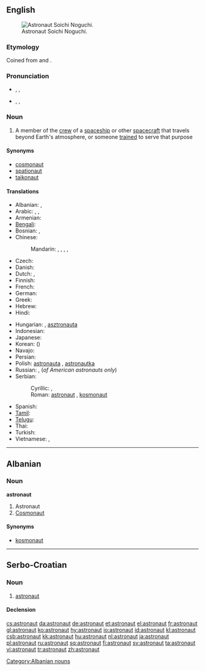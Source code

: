 {{also|Astronaut}}
==English==
{{wikipedia}}
[[Image:Soichi 20Noguchi em 20alta.jpg|thumb|right|Astronaut Soichi Noguchi.]]

===Etymology===
Coined from {{etyl|grc}} {{term|ἄστρον|sc=polytonic|tr=ástron||star|lang=grc}} and {{term|ναύτης|sc=polytonic|tr=naútēs||sailor|lang=grc}}.

===Pronunciation===
* {{a|Canada}} {{enPR|ăs'trənôt"}}, {{IPA|/ˈæstrəˌnɑt/}}, {{SAMPA|/"{str@%nAt/}}
*: {{audio|en-ca-astronaut.ogg|Audio (CA)}}
* {{a|UK}}  {{enPR|ăs'trənôt"}}, {{IPA|/ˈæs.tɹəˌnɔː(ɹ)t/}}, {{SAMPA|/"{s.tr@%nO:(r)t/}}

===Noun===
{{en-noun}}

# A member of the [[crew]] of a [[spaceship]] or other [[spacecraft]] that travels beyond Earth's atmosphere, or someone [[trained]] to serve that purpose

====Synonyms====
* [[cosmonaut]]
* [[spationaut]]
* [[taikonaut]]

====Translations====
{{trans-top|member of the crew of a spaceship or other spacecraft, or someone trained for that purpose}}
* Albanian: {{t+|sq|astronaut|xs=Albanian}}, {{t-|sq|kosmonaut|xs=Albanian}}
* Arabic: {{t|ar|رجل فضاء|m|tr=rájul faDaaʼ|sc=Arab}},  {{t|ar|رائد فضاء|m|tr=raaʼib faDaaʼ|sc=Arab}},  {{t|ar|ملاح فضائي|m|tr=mallaaH faDaaʼiy|sc=Arab}}
* Armenian: {{t-|hy|աստղագնաց|tr=astġagnac'}}
* [[Bengali]]: {{t|bn|নভোচারী|sc=Beng}}
* Bosnian: {{t-|bs|astronaut|m}}, {{t-|bs|kosmonaut|m}}
* Chinese:
*: Mandarin: {{t|zh|太空人|tr=tàikōngrén|sc=Hani}},  {{t|zh|宇航員|sc=Hani}},  {{t|zh|宇航员|tr=yǔhángyuán|sc=Hani}},  {{t|zh|航天員|sc=Hani}},  {{t|zh|航天员|tr=hángtiānyuán|sc=Hani}}
* Czech: {{t+|cs|kosmonaut|m}}
* Danish: {{t+|da|astronaut}}
* Dutch: {{t+|nl|ruimtevaarder|m}}, {{t+|nl|astronaut|m}}
* Finnish: {{t+|fi|astronautti}}
* French: {{t+|fr|astronaute|m}}
* German: {{t+|de|Astronaut|m}}
* Greek: {{t|el|αστροναύτης|m|tr=astronáftis|sc=Grek}}
* Hebrew: {{t|he|טייס חלל|sc=Hebr}}
* Hindi: {{t|hi|अंतरिक्ष यात्री|sc=Deva}}
{{trans-mid}}
* Hungarian: {{t+|hu|űrhajós}}, [[asztronauta]]
* Indonesian: {{t+|id|astronot|xs=Indonesian}}
* Japanese: {{t|ja|宇宙飛行士|tr=うちゅうひこうし, uchū-hikōshi|sc=Jpan}}
* Korean: {{t|ko|우주비행사|tr=uju-bihaengsa|sc=Kore}} ({{t|ko|宇宙飛行士|sc=Kore}})
* Navajo: {{tø|nv|wótáahgoo ałnaaʼáłtʼahiʼ‎‎}}
* Persian: {{t|fa|فضانورد|sc=fa-Arab}}
* Polish: [[astronauta]] {{m}}, [[astronautka]] {{f}}
* Russian: {{t+|ru|космонавт|m|tr=kosmonávt}}, {{t+|ru|астронавт|m|tr=astronávt}} (''of American astronauts only'')
* Serbian:
*: Cyrillic: {{t+|sr|астронаут|m|sc=Cyrl}}, {{t-|sr|космонаут|m|sc=Cyrl}}
*: Roman: [[astronaut#Serbian|astronaut]] {{m}}, [[kosmonaut#Serbian|kosmonaut]] {{m}}
* Spanish: {{t-|es|astronauta|m|f}}
* [[Tamil]]: {{t|ta|விண்ணோடி|sc=Taml}}
* [[Telugu]]: {{t|te|వ్యోమగామి|tr=wyoomagaami |sc=Telu}}
* Thai: {{t|th|นักบินอวกาศ|tr=nákbinawakaad|sc=Thai}}
* Turkish: {{t+|tr|astronot}}
* Vietnamese: {{t|vi|nhà du hành vũ trụ}},  {{t|vi|phi hành gia}}
{{trans-bottom}}

----

==Albanian==

===Noun===
'''astronaut'''

# Astronaut
# [[cosmonaut|Cosmonaut]]

====Synonyms====
* [[kosmonaut#Albanian|kosmonaut]]

[[Category:Albanian nouns]]

----

==Serbo-Croatian==

===Noun===
{{sh-noun|g=m|head=astronàut|r|астронаут|астрона̀ут}}

# [[astronaut]]

====Declension====
{{sh-decl-noun
|astronaut|astronauti
|astronauta|astronauta
|astronautu|astronautima
|astronauta|astronaute
|astronaute|astronauti
|astronautu|astronautima
|astronautom|astronautima
}}

[[cs:astronaut]]
[[da:astronaut]]
[[de:astronaut]]
[[et:astronaut]]
[[el:astronaut]]
[[fr:astronaut]]
[[gl:astronaut]]
[[ko:astronaut]]
[[hy:astronaut]]
[[io:astronaut]]
[[id:astronaut]]
[[kl:astronaut]]
[[csb:astronaut]]
[[kk:astronaut]]
[[hu:astronaut]]
[[nl:astronaut]]
[[ja:astronaut]]
[[pl:astronaut]]
[[ru:astronaut]]
[[sq:astronaut]]
[[fi:astronaut]]
[[sv:astronaut]]
[[ta:astronaut]]
[[vi:astronaut]]
[[tr:astronaut]]
[[zh:astronaut]]